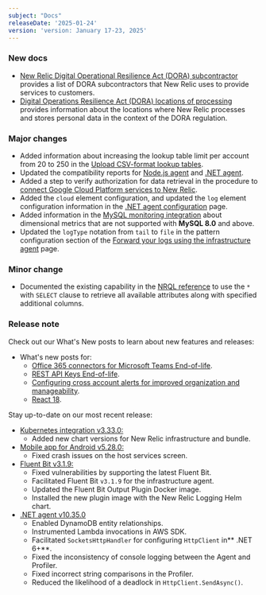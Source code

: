 ```yaml
---
subject: "Docs"
releaseDate: '2025-01-24'
version: 'version: January 17-23, 2025'
---
```


### New docs

* [New Relic Digital Operational Resilience Act (DORA) subcontractor](/docs/security/security-privacy/compliance/certificates-standards-regulations/dora/dora-subcontractors) provides a list of DORA subcontractors that New Relic uses to provide services to customers.
* [Digital Operations Resilience Act (DORA) locations of processing](/docs/security/security-privacy/compliance/certificates-standards-regulations/dora/dora-data-locations) provides information about the locations where New Relic processes and stores personal data in the context of the DORA regulation.

### Major changes

* Added information about increasing the lookup table limit per account from 20 to 250 in the [Upload CSV-format lookup tables](/docs/logs/ui-data/lookup-tables-ui/#requirements).
* Updated the compatibility reports for [Node.js agent](/docs/apm/agents/nodejs-agent/getting-started/compatibility-requirements-nodejs-agent) and [.NET agent](/docs/apm/agents/net-agent/getting-started/net-agent-compatibility-requirements).
* Added a step to verify authorization for data retrieval in the procedure to [connect Google Cloud Platform services to New Relic](/docs/infrastructure/google-cloud-platform-integrations/get-started/connect-google-cloud-platform-services-new-relic).
* Added the `cloud` element configuration, and updated the `log` element configuration information in the [.NET agent configuration](/docs/apm/agents/net-agent/configuration/net-agent-configuration) page.
* Added information in the [MySQL monitoring integration](/install/mysql/#metrics) about dimensional metrics that are not supported with **MySQL 8.0** and above.
* Updated the `logType` notation from `tail` to `file` in the pattern configuration section of the [Forward your logs using the infrastructure agent](/docs/logs/forward-logs/forward-your-logs-using-infrastructure-agent/#pattern) page.


### Minor change

* Documented the existing capability in the [NRQL reference](/docs/nrql/nrql-syntax-clauses-functions/#select-star-with-columns-query) to use the `*` with `SELECT` clause to retrieve all available attributes along with specified additional columns.


### Release note


Check out our What's New posts to learn about new features and releases:

* What's new posts for:
  * [Office 365 connectors for Microsoft Teams End-of-life](/whats-new/2025/01/whats-new-01-23-msconnector-eol).
  * [REST API Keys End-of-life](/whats-new/2025/01/whats-new-03-01-rest-api-keys-eol).
  * [Configuring cross account alerts for improved organization and manageability](/whats-new/2025/01/whats-new-01-17-cross-account-alerts).
  * [React 18](/whats-new/2025/01/whats-new-01-22-React18-upgrade).

Stay up-to-date on our most recent release:

* [Kubernetes integration v3.33.0:](/docs/release-notes/infrastructure-release-notes/kubernetes-integration-release-notes/kubernetes-integration-3-33-0)
  * Added new chart versions for New Relic infrastructure and bundle.
* [Mobile app for Android v5.28.0:](/docs/release-notes/mobile-apps-release-notes/new-relic-android-release-notes/new-relic-android-5280)
  * Fixed crash issues on the host services screen.
* [Fluent Bit v3.1.9:](/docs/release-notes/fluentbit-release-notes/fluentbit-24-10-31)
  * Fixed vulnerabilities by supporting the latest Fluent Bit.
  * Facilitated Fluent Bit `v3.1.9` for the infrastructure agent.
  * Updated the Fluent Bit Output Plugin Docker image.
  * Installed the new plugin image with the New Relic Logging Helm chart.
* [.NET agent v10.35.0](/docs/release-notes/agent-release-notes/net-release-notes/net-agent-10-35-0)
  * Enabled DynamoDB entity relationships.
  * Instrumented Lambda invocations in AWS SDK.
  * Facilitated `SocketsHttpHandler` for configuring `HttpClient` in** .NET 6+**.
  * Fixed the inconsistency of console logging between the Agent and Profiler.
  * Fixed incorrect string comparisons in the Profiler.
  * Reduced the likelihood of a deadlock in `HttpClient.SendAsync()`.